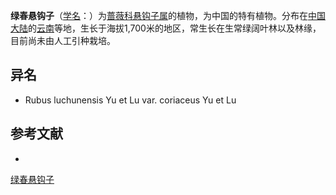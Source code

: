 {{Speciesbox
| name = 绿春悬钩子
| status = 
| status_system = 
| image =
| genus = Rubus
| species = luchunensis
| authority = Yu et Lu
| subdivision_ranks =[[变种|变种]]
| subdivision =
* 绿春悬钩子 ''R. l.'' var. ''luchunensis''
* [[硬叶绿春悬钩子|硬叶绿春悬钩子]] ''R. l.'' var. ''coriaceus''
}}

'''绿春悬钩子'''（[[学名|学名]]：{{lang|la|''Rubus luchunensis''}}）为[[蔷薇科|蔷薇科]][[悬钩子属|悬钩子属]]的植物，为中国的特有植物。分布在[[中国大陆|中国大陆]]的[[云南|云南]]等地，生长于海拔1,700米的地区，常生长在生常绿阔叶林以及林缘，目前尚未由人工引种栽培。

== 异名 ==
* Rubus luchunensis Yu et Lu var. coriaceus Yu et Lu

== 参考文献 ==
<div class="references-small">
* {{cite web| url =http://www.bioinfo.cn/db05/KmzwSpecies.php?action=view&id=19302| title =绿春悬钩子（原变种）| work =《中国高等植物数据库全库》| publisher =中国科学院微生物研究所| author =昆明植物研究所| accessdate =2009-02-25| deadurl =yes| archiveurl =https://web.archive.org/web/20160305075946/http://www.bioinfo.cn/db05/KmzwSpecies.php?action=view&id=19302| archivedate =2016-03-05}}
</div>
{{Taxonbar|from=Q15228604}}

[[Category:悬钩子属|绿春悬钩子]]


{{植物小作品}}